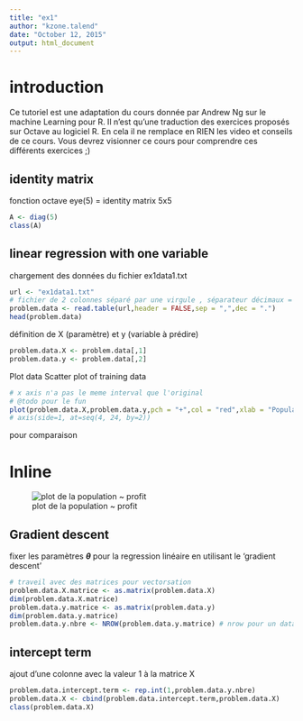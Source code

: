 ```yaml
---
title: "ex1"
author: "kzone.talend"
date: "October 12, 2015"
output: html_document
---
```


# introduction

Ce tutoriel est une adaptation du cours donnée par Andrew Ng sur le machine Learning pour R.
Il n'est qu'une traduction des exercices proposés sur Octave au logiciel R.
En cela il ne remplace en RIEN les video et conseils de ce cours. Vous devrez visionner ce cours pour comprendre ces différents exercices ;)

## identity matrix

fonction octave 
eye(5) =  identity matrix 5x5

```r
A <- diag(5)
class(A)
```


## linear regression with one variable

chargement des données du fichier ex1data1.txt

```r
url <- "ex1data1.txt"
# fichier de 2 colonnes séparé par une virgule , séparateur décimaux = . (point)
problem.data <- read.table(url,header = FALSE,sep = ",",dec = ".")
head(problem.data)
```

définition de X (paramètre) et y (variable à prédire)

```r
problem.data.X <- problem.data[,1]
problem.data.y <- problem.data[,2]
```

Plot data
Scatter plot of training data

```r
# x axis n'a pas le meme interval que l'original
# @todo pour le fun 
plot(problem.data.X,problem.data.y,pch = "+",col = "red",xlab = "Population of City in 10,000s", ylab = "Profit in $10,000s")
# axis(side=1, at=seq(4, 24, by=2))
```


pour comparaison

# Inline
![plot de la population ~ profit](../profitPlot.png "plot population Vs Profit")


## Gradient descent
fixer les paramètres **$\theta$** pour la regression linéaire en utilisant le 'gradient descent'

```r
# traveil avec des matrices pour vectorsation
problem.data.X.matrice <- as.matrix(problem.data.X)
dim(problem.data.X.matrice)
problem.data.y.matrice <- as.matrix(problem.data.y)
dim(problem.data.y.matrice)
problem.data.y.nbre <- NROW(problem.data.y.matrice) # nrow pour un data.frame
```

## intercept term 

ajout d'une colonne avec la valeur 1 à la matrice X

```r
problem.data.intercept.term <- rep.int(1,problem.data.y.nbre)
problem.data.X <- cbind(problem.data.intercept.term,problem.data.X)
class(problem.data.X)
```

